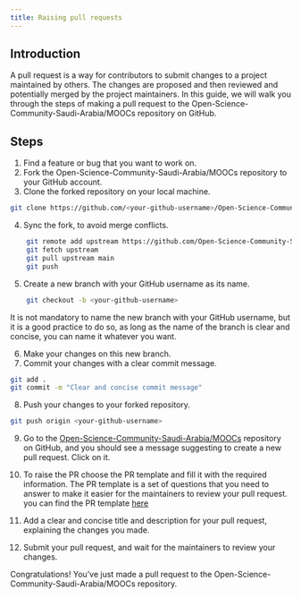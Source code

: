 ```yaml
---
title: Raising pull requests
---
```


## Introduction
A pull request is a way for contributors to submit changes to a project maintained by others. The changes are proposed and then reviewed and potentially merged by the project maintainers. In this guide, we will walk you through the steps of making a pull request to the Open-Science-Community-Saudi-Arabia/MOOCs repository on GitHub.

## Steps
1. Find a feature or bug that you want to work on.
2. Fork the Open-Science-Community-Saudi-Arabia/MOOCs repository to your GitHub account.
3. Clone the forked repository on your local machine.
```bash
git clone https://github.com/<your-github-username>/Open-Science-Community-Saudi-Arabia/MOOCs/
```

4. Sync the fork, to avoid merge conflicts.
```bash
    git remote add upstream https://github.com/Open-Science-Community-Saudi-Arabia/MOOCs/ 
    git fetch upstream
    git pull upstream main
    git push
```

5. Create a new branch with your GitHub username as its name.
```bash
    git checkout -b <your-github-username>
```
It is not mandatory to name the new branch with your GitHub username, but it is a good practice to do so, as long as the name of the branch is clear and concise, you can name it whatever you want.

6. Make your changes on this new branch.
7. Commit your changes with a clear commit message.
```bash
git add .
git commit -m "Clear and concise commit message"
```

8. Push your changes to your forked repository.
```bash
git push origin <your-github-username>
```

9. Go to the [Open-Science-Community-Saudi-Arabia/MOOCs](https://github.com/Open-Science-Community-Saudi-Arabia/MOOCs) repository on GitHub, and you should see a message suggesting to create a new pull request. Click on it.
10. To raise the PR choose the PR template and fill it with the required information. The PR template is a set of questions that you need to answer to make it easier for the maintainers to review your pull request. you can find the PR template [here](https://github.com/Open-Science-Community-Saudi-Arabia/MOOCs/blob/main/.github/PULL_REQUEST_TEMPLATE.md)

11. Add a clear and concise title and description for your pull request, explaining the changes you made.

12. Submit your pull request, and wait for the maintainers to review your changes.

Congratulations! You've just made a pull request to the Open-Science-Community-Saudi-Arabia/MOOCs repository.
